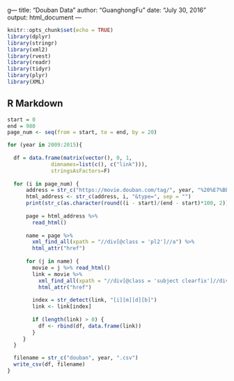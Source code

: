 g---
title: "Douban Data"
author: "GuanghongFu"
date: "July 30, 2016"
output: html_document
---

```r
knitr::opts_chunk$set(echo = TRUE)
library(dplyr)
library(stringr)
library(xml2)
library(rvest)
library(readr)
library(tidyr)
library(plyr)
library(XML)
```

## R Markdown
```r
start = 0
end = 980
page_num <- seq(from = start, to = end, by = 20)

for (year in 2009:2015){
  
  df = data.frame(matrix(vector(), 0, 1,
              dimnames=list(c(), c("link"))),
              stringsAsFactors=F)
  
  for (i in page_num) {
      address = str_c("https://movie.douban.com/tag/", year, "%20%E7%BE%8E%E5%9B%BD?start=")
      html_address <- str_c(address, i, "&type=", sep = "")
      print(str_c(as.character(round((i - start)/(end - start)*100, 2)), "%"))
    
      page = html_address %>%
        read_html()
      
      name = page %>% 
        xml_find_all(xpath = "//div[@class = 'pl2']//a") %>%
        html_attr("href")
      
      for (j in name) {
        movie = j %>% read_html()
        link = movie %>% 
          xml_find_all(xpath = "//div[@class = 'subject clearfix']//div//a") %>%
          html_attr("href")
        
        index = str_detect(link, "[i][m][d][b]")
        link <- link[index]
        
        if (length(link) > 0) {
          df <- rbind(df, data.frame(link))
        }
     }
  }

  filename = str_c("douban", year, ".csv")
  write_csv(df, filename)
}

```


